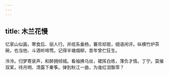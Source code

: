 ```yaml
---
---
---
```

title: 木兰花慢
---



忆家山似画，寒食后、丽人行。并缆系垂杨，褰帘却扇，细语闲评。纵横竹炉茶碗，也当他、斗酒听啼莺。记得半塘烟柳，昔年曾伫狂生。

泠泠。归梦寄泉声，和醉拥倾城。看袖拂乌丝，裙挥白练，薄负才情。丁宁。莫催双桨，待月明、清露下秦筝。弹到秋江一曲，为谁红泪飘零？